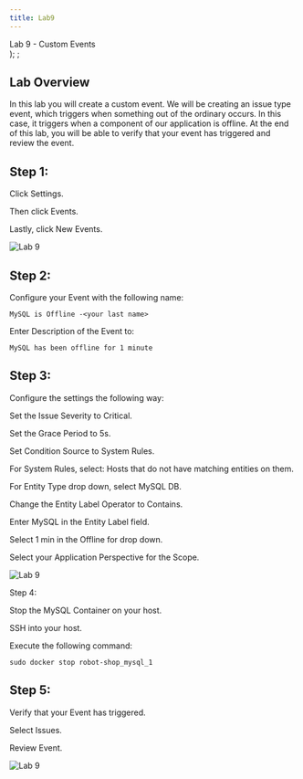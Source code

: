 ```yaml
---
title: Lab9
---
```

  <span>
    Lab 9 - Custom Events <br />
  </span>
);
;

## Lab Overview

In this lab you will create a custom event. We will be creating an issue type event, which triggers when something out of the ordinary occurs. In this case, it triggers when a component of our application is offline. At the end of this lab, you will be able to verify that your event has triggered and review the event.

## Step 1: 

Click Settings. 

Then click Events. 

Lastly, click New Events. 

![Lab 9](images/lab9.1.png)

## Step 2:

Configure your Event with the following name: 

```
MySQL is Offline -<your last name> 
```

Enter Description of the Event to:  

```
MySQL has been offline for 1 minute  
```

## Step 3: 
Configure the settings the following way: 

Set the Issue Severity to Critical. 

Set the Grace Period to 5s. 

Set Condition Source to System Rules. 

For System Rules, select: Hosts that do not have matching entities on them. 

For Entity Type drop down, select MySQL DB. 

Change the Entity Label Operator to Contains. 

Enter MySQL in the Entity Label field. 

Select 1 min in the Offline for drop down. 

Select your Application Perspective for the Scope. 

![Lab 9](images/9.2.png)

Step 4: 

Stop the MySQL Container on your host. 

SSH into your host. 

Execute the following command: 

```
sudo docker stop robot-shop_mysql_1 
```

## Step 5: 

Verify that your Event has triggered. 

Select Issues. 

Review Event. 

![Lab 9](images/lab9.3.png)

